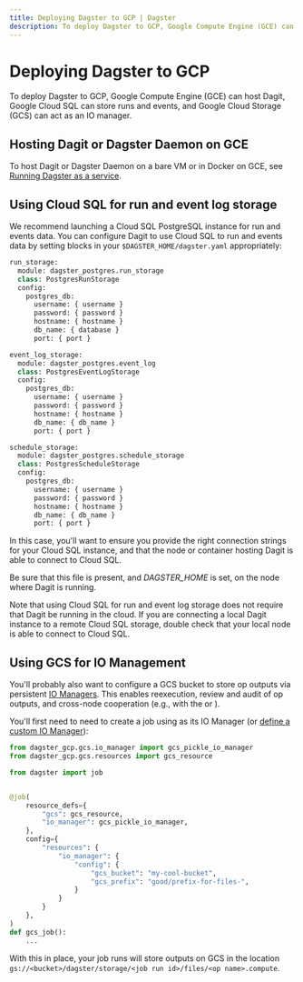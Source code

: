 ```yaml
---
title: Deploying Dagster to GCP | Dagster
description: To deploy Dagster to GCP, Google Compute Engine (GCE) can host Dagit, Google Cloud SQL can store runs and events, and Google Cloud Storage (GCS) can act as an IO manager.
---
```


# Deploying Dagster to GCP

To deploy Dagster to GCP, Google Compute Engine (GCE) can host Dagit, Google Cloud SQL can store runs and events, and Google Cloud Storage (GCS) can act as an IO manager.

## Hosting Dagit or Dagster Daemon on GCE

To host Dagit or Dagster Daemon on a bare VM or in Docker on GCE, see [Running Dagster as a service](/deployment/guides/service).

## Using Cloud SQL for run and event log storage

We recommend launching a Cloud SQL PostgreSQL instance for run and events data. You can configure Dagit to use Cloud SQL to run and events data by setting blocks in your `$DAGSTER_HOME/dagster.yaml` appropriately:

```python file=/deploying/dagster-pg.yaml
run_storage:
  module: dagster_postgres.run_storage
  class: PostgresRunStorage
  config:
    postgres_db:
      username: { username }
      password: { password }
      hostname: { hostname }
      db_name: { database }
      port: { port }

event_log_storage:
  module: dagster_postgres.event_log
  class: PostgresEventLogStorage
  config:
    postgres_db:
      username: { username }
      password: { password }
      hostname: { hostname }
      db_name: { db_name }
      port: { port }

schedule_storage:
  module: dagster_postgres.schedule_storage
  class: PostgresScheduleStorage
  config:
    postgres_db:
      username: { username }
      password: { password }
      hostname: { hostname }
      db_name: { db_name }
      port: { port }
```

In this case, you'll want to ensure you provide the right connection strings for your Cloud SQL instance, and that the node or container hosting Dagit is able to connect to Cloud SQL.

Be sure that this file is present, and _DAGSTER_HOME_ is set, on the node where Dagit is running.

Note that using Cloud SQL for run and event log storage does not require that Dagit be running in the cloud. If you are connecting a local Dagit instance to a remote Cloud SQL storage, double check that your local node is able to connect to Cloud SQL.

## Using GCS for IO Management

You'll probably also want to configure a GCS bucket to store op outputs via persistent [IO Managers](/concepts/io-management/io-managers). This enables reexecution, review and audit of op outputs, and cross-node cooperation (e.g., with the <PyObject module="dagster" object="multiprocess_executor" /> or <PyObject module="dagster_celery" object="celery_executor" />).

You'll first need to need to create a job using <PyObject module="dagster_gcp.gcs" object="gcs_pickle_io_manager"/> as its IO Manager (or [define a custom IO Manager](/concepts/io-management/io-managers#defining-an-io-manager)):

```python file=/deploying/gcp/gcp_job.py
from dagster_gcp.gcs.io_manager import gcs_pickle_io_manager
from dagster_gcp.gcs.resources import gcs_resource

from dagster import job


@job(
    resource_defs={
        "gcs": gcs_resource,
        "io_manager": gcs_pickle_io_manager,
    },
    config={
        "resources": {
            "io_manager": {
                "config": {
                    "gcs_bucket": "my-cool-bucket",
                    "gcs_prefix": "good/prefix-for-files-",
                }
            }
        }
    },
)
def gcs_job():
    ...
```

With this in place, your job runs will store outputs on GCS in the location `gs://<bucket>/dagster/storage/<job run id>/files/<op name>.compute`.
